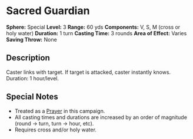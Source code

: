= Sacred Guardian =
'''Sphere:''' Special  
'''Level:''' 3  
'''Range:''' 60 yds  
'''Components:''' V, S, M (cross or holy water)  
'''Duration:''' 1 turn  
'''Casting Time:''' 3 rounds  
'''Area of Effect:''' Varies  
'''Saving Throw:''' None  

== Description ==
Caster links with target. If target is attacked, caster instantly knows. Duration: 1 hour/level.

== Special Notes ==
* Treated as a [[Prayer]] in this campaign.
* All casting times and durations are increased by an order of magnitude (round → turn, turn → hour, etc).
* Requires cross and/or holy water.
